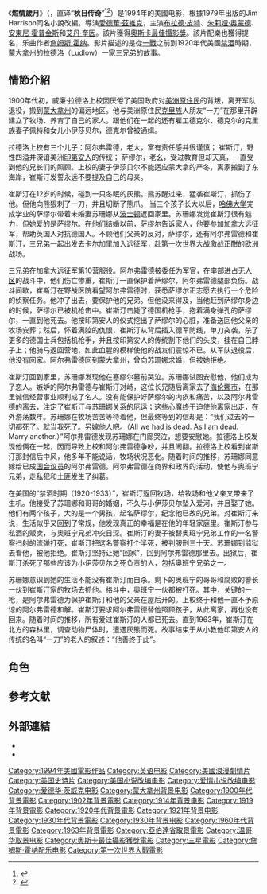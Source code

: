 {{noteTA
|G1=Show
|1=zh-tw:真愛一世情; zh-hk:燃情歲月; zh-cn:燃情岁月;
}}
{{Infobox Film
| name           = 燃情歲月
| original_name = Legends of the Fall
| image          = Legendsoffallposter.jpg
| caption        = 電影海報
| director       = [[愛德華·茲維克|愛德華·茲維克]]
| producer       = [[Marshall_Herskovitz|Marshall Herskovitz]]<br />[[William_D._Wittliff|William D. Wittliff]]<br />[[愛德華·茲維克|愛德華·茲維克]]
| writer         = 原著：[[Jim_Harrison|Jim Harrison]]<br />劇本：[[Susan_Shilliday|Susan Shilliday]]<br />[[William_D._Wittliff|William D. Wittliff]]
| starring       = [[布拉德·皮特|布拉德·皮特]]<br />[[安東尼·霍普金斯|安東尼·霍普金斯]]<br />[[艾丹·奎因|艾丹·奎因]]<br />[[朱莉娅·奥蒙德|朱莉娅·奥蒙德]]<br />[[亨利·托馬斯|亨利·托馬斯]]
| music          = [[James_Horner|James Horner]]
| cinematography = [[John_Toll|John Toll]]
| editing        = [[Steven_Rosenblum|Steven Rosenblum]]
| distributor    = [[三星影業|三星影業]]
| released       = {{start date|1994|12|16}}
| runtime        = 133分鐘
| country        = [[美國|美國]]
| language       = [[英語|英語]]<br>[[康瓦爾語|康瓦爾語]]
| budget         = 約$3千萬
| gross          = 1.6亿美元
| imdb_id        = tt0110322
| cn_name      = 燃情岁月
| hk_name      = 燃情歲月
| tw_name      = 真愛一世情
}}
《'''燃情歲月'''》（{{lang-en|''Legends of the Fall''}}，直译“'''秋日传奇'''”<ref>{{Cite web |title=秋日传奇 |url=https://www.duokan.com/book/191498 |date=2020-01-01 |work=www.duokan.com |publisher=上海译文出版社有限公司 |quote=译著简介：布拉德·皮特主演同名电影，又名《燃情岁月》 |access-date=2021-04-18 |archive-date=2021-04-20 |archive-url=https://web.archive.org/web/20210420163107/https://www.duokan.com/book/191498 |dead-url=no }}</ref><ref>{{Cite web |title=《燃情岁月》原著小说推出中文版，这个“历史传奇”来自于一本日记 |url=https://www.thehour.cn/news/358679.html |author=孙雯 |date=2020-03-30 |format=钱江晚报·小时新闻 |work=www.thehour.cn |publisher=钱江晚报（小时新闻） |quote=电影《秋日传奇》，还有一个我们更熟知的名字：《燃情岁月》。 |access-date=2021-04-18 |archive-date=2021-04-18 |archive-url=https://web.archive.org/web/20210418204728/https://www.thehour.cn/news/358679.html |dead-url=no }}</ref>）是1994年的美國电影，根據1979年出版的Jim Harrison同名小說改編。導演[[愛德華·茲維克|愛德華·茲維克]]，主演[[布拉德·皮特|布拉德·皮特]]、[[朱莉娅·奥蒙德|朱莉娅·奥蒙德]]、[[安東尼·霍普金斯|安東尼·霍普金斯]]和[[艾丹·奎因|艾丹·奎因]]。該片獲得[[奧斯卡最佳攝影獎|奧斯卡最佳攝影獎]]。該片配樂也獲得提名，乐曲作者[[詹姆斯·霍纳|詹姆斯·霍纳]]。影片描述的是從[[一戰|一戰]]之前到1920年代美國[[禁酒|禁酒]]時期，[[蒙大拿州|蒙大拿州]]的拉德洛（Ludlow）一家三兄弟的故事。

==情節介紹==
1900年代初，威廉·拉德洛上校因厌倦了美国政府对[[美洲原住民|美洲原住民]]的背叛，离开军队退役，搬到[[蒙大拿州|蒙大拿州]]的偏远地区。他与美洲原住民[[克里族|克里族]]人朋友“一刀”在那里开辟建立了牧场、养育了自己的家人。跟他们在一起的还有雇工德克尔、德克尔的克里族妻子佩特和女儿小伊莎贝尔，德克尔曾被通缉。

拉德洛上校有三个儿子：阿尔弗雷德，老大，富有责任感并很谨慎； 崔斯汀，野性四溢并深谙美洲[[印第安人|印第安人]]的传统； 萨缪尔，老幺，受过教育但却天真，一直受到他的兄长们的照顾。上校的妻子伊莎贝尔不能适应蒙大拿的严冬，离家搬到了东海岸，崔斯汀发誓永远不要提及自己的母亲。

崔斯汀在12岁的时候，碰到一只冬眠的灰熊。熊苏醒过来，猛袭崔斯汀，抓伤了他。但他向熊狠刺了一刀，并且切断了熊爪。 当三个孩子长大以后，[[哈佛大学|哈佛大学]]完成学业的萨缪尔带着未婚妻苏珊娜从[[波士顿|波士顿]]返回家里。苏珊娜发觉崔斯汀很有魅力，但她爱的是萨缪尔。在他们结婚以前，萨缪尔告诉家人，他要参加[[加拿大|加拿大]]远征军，帮助英国人对抗德国人。不顾他们父亲的反对，萨缪尔，还有阿尔弗雷德和崔斯汀，三兄弟一起出发去[[卡尔加里|卡尔加里]]加入远征军，赴[[第一次世界大战|第一次世界大战]]激战正酣的[[欧洲|欧洲]]战场。 

三兄弟在加拿大远征军第10营服役。阿尔弗雷德被委任为军官，在率部进占[[無人區_(一戰)|无人区]]的战斗中，他们伤亡惨重，崔斯汀一直保护着萨缪尔，阿尔弗雷德腿部负伤。战斗间歇，崔斯汀在野战医院看望阿尔弗雷德时，获悉萨缪尔正志愿去执行一个危险的侦察任务。他冲了出去，要保护他的兄弟。但他没来得及，当他赶到萨缪尔身边的时候，萨缪尔已被机枪击中。崔斯汀击毙了德国机枪手，抱着满身弹孔的萨缪尔，一直到他死去。他按印第安人的仪式挖出了萨缪尔的心脏，准备送回他父亲的牧场安葬；然后，怀着满腔的仇恨，崔斯汀从背后插入德军防线，单刀突袭，杀了更多的德国士兵包括机枪手，并且按印第安人的传统割下他们的头皮，挂在自己脖子上；他骑马返回营地，如此血腥的模样使他的战友们震惊不已。从军队退役后，他没有回家。阿尔弗雷德回到蒙大拿州，曾向苏珊娜求婚，但被她拒绝。  

崔斯汀回到家里，苏珊娜发现他在塞缪尔墓前哭泣。苏珊娜试图安慰他，他们成为了恋人。嫉妒的阿尔弗雷德与崔斯汀对峙，这位长兄随后离家去了[[海伦娜_(蒙大拿州)|海伦娜市]]，在那里诚信经营事业顺利成了名人。没有能保护好萨缪尔的内疚和痛苦，以及阿尔弗雷德的离去，注定了崔斯汀与苏珊娜关系的厄运；这些心魔终于迫使他离家出走，在外游荡数年。苏珊娜在牧场苦苦等待着他，但最终等到的信却是：“我们过去的一切都死了。就当我死了。另嫁他人吧。（All we had is dead. As I am dead. Marry another.）”阿尔弗雷德发现苏珊娜在门廊哭泣，想要安慰她。拉德洛上校发现他俩在一起，因而导致上校和阿尔弗雷德争吵，并且闹翻。拉德洛上校看到崔斯汀那封信后中风，他多年不能说话，牧场状况恶化。随着时间的推移，苏珊娜同意嫁给已成[[国会议员|国会议员]]的阿尔弗雷德。阿尔弗雷德在商界和政界的活动，使他与奥班宁兄弟，走私犯和土匪发生了纠葛。 

在美国的“禁酒时期（1920-1933）”，崔斯汀返回牧场，给牧场和他父亲又带来了生机。他接受了苏珊娜和哥哥的婚姻，不久与小伊莎贝尔坠入爱河，并且娶了她。他们有两个孩子，大的是一个男孩，起名萨缪尔，纪念他已故的兄弟。对崔斯汀来说，生活似乎又回到了常规，他发现真正的幸福是在他的年轻家庭里。崔斯汀参与私酒的贩卖，与奥班宁兄弟冲突日深。崔斯汀的妻子被替奥班宁兄弟工作的一名警察扫射的流弹打死，崔斯汀把这名警察打个半死，被判服刑三十天。苏珊娜到监狱去看他，被他拒绝。崔斯汀坚持让她“回家”，回到阿尔弗雷德那里去。出狱后，崔斯汀杀死了那些应该为小伊莎贝尔之死负责的人，包括奥班宁兄弟之一。

苏珊娜意识到她的生活不能没有崔斯汀而自杀。剩下的奥班宁的哥哥和腐败的警长一伙到崔斯汀家的牧场去抓他。格斗中，奥班宁一伙都被打死。其中，关键的一枪，是阿尔弗雷德为保护崔斯汀和他的父亲在屋后开的。上校终于和他一直不予原谅的阿尔弗雷德和解。崔斯汀要求阿尔弗雷德替他照顾孩子，从此离家，再也没有回来。随着时间的推移，所有爱过崔斯汀的人都已死去。直到1963年，崔斯汀在北方的森林里，调查动物尸体时，遭遇灰熊而死。故事结束于从小教他印第安人的传统的名叫“一刀”的老人的叙述：“他善终于此”。

==角色==
{{castlist|
*[[布萊德·彼特|布萊德·彼特]]飾演 崔斯汀·拉德洛，拉德洛家族次子
**Keegan MacIntosh飾演 兒童崔斯汀
**[[埃瑞克·約翰遜|艾瑞克·約翰遜]]飾演 少年崔斯汀
*[[安東尼·霍普金斯|安東尼·霍普金斯]]飾演 威廉·拉德洛上校，拉德洛家族之長
*[[艾丹·奎因|艾丹·奎因]]飾演 阿爾弗雷德·拉德洛，拉德洛家族長子
*[[亨利·湯瑪斯|亨利·湯瑪斯]]飾演 山謬爾·拉德洛，拉德洛家族么子
*[[朱莉娅·奥蒙德|朱莉娅·奥蒙德]]飾演 蘇珊娜·芬坎農-拉德洛
*卡莉娜·倫芭飾演 伊莎貝爾「小伊莎貝爾」·德克爾/伊莎貝爾·德克爾·拉德洛
**Sekwan Auger飾演 兒童小伊莎貝爾
*Gordon Tootoosis飾演 一刀，威廉上校的好友及崔斯汀的恩師
*Christina Pickles飾演 伊莎貝爾·拉德洛，威廉上校的妻子、拉德洛三兄弟之母
*Paul Desmond飾演 湯姆·庫倫/羅斯科·德克爾
*Tantoo Cardinal飾演 佩特·德克爾
*Robert Wisden飾演 約翰·奧班寧
*John Novak飾演 詹姆斯·奧班寧
*Kenneth Welsh飾演 泰納特警長
*{{tsl|en|Bart the Bear}}飾演 熊
}}

== 参考文献 ==
{{Reflist}}

== 外部連結 ==
* {{imdb title|0110322|燃情岁月}}
* {{douban}}

{{愛德華·茲維克}}
{{DEFAULTSORT:Legends of the Fall}}

[[Category:1994年美國電影作品|Category:1994年美國電影作品]]
[[Category:英语电影|Category:英语电影]]
[[Category:美國浪漫劇情片|Category:美國浪漫劇情片]]
[[Category:美国史诗片|Category:美国史诗片]]
[[Category:美国小说改编电影|Category:美国小说改编电影]]
[[Category:爱情小说改编电影|Category:爱情小说改编电影]]
[[Category:爱德华·茨威克电影|Category:爱德华·茨威克电影]]
[[Category:蒙大拿州背景电影|Category:蒙大拿州背景电影]]
[[Category:1900年代背景電影|Category:1900年代背景電影]]
[[Category:1902年背景電影|Category:1902年背景電影]]
[[Category:1914年背景电影|Category:1914年背景电影]]
[[Category:1919年背景電影|Category:1919年背景電影]]
[[Category:1920年代背景電影|Category:1920年代背景電影]]
[[Category:1921年背景电影|Category:1921年背景电影]]
[[Category:1930年代背景電影|Category:1930年代背景電影]]
[[Category:1930年背景电影|Category:1930年背景电影]]
[[Category:1960年代背景電影|Category:1960年代背景電影]]
[[Category:1963年背景電影|Category:1963年背景電影]]
[[Category:亞伯達省取景電影|Category:亞伯達省取景電影]]
[[Category:温哥华取景电影|Category:温哥华取景电影]]
[[Category:奧斯卡最佳攝影獲獎電影|Category:奧斯卡最佳攝影獲獎電影]]
[[Category:三星電影|Category:三星電影]]
[[Category:詹姆斯·霍纳配乐电影|Category:詹姆斯·霍纳配乐电影]]
[[Category:第一次世界大戰電影|Category:第一次世界大戰電影]]
